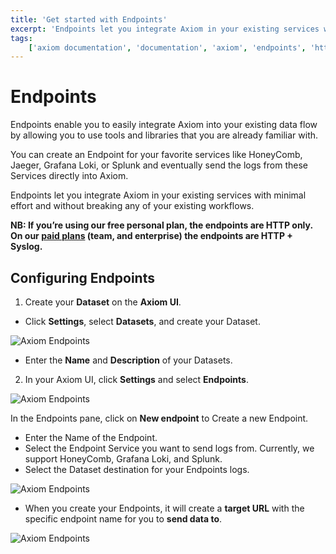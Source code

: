 ```yaml
---
title: 'Get started with Endpoints'
excerpt: 'Endpoints let you integrate Axiom in your existing services with minimal effort and without breaking any of your existing workflows.'
tags: 
    ['axiom documentation', 'documentation', 'axiom', 'endpoints', 'http', 'syslog', 'splunk', 'datadog', 'loki', 'honeycomb']
---
```


# Endpoints

Endpoints enable you to easily integrate Axiom into your existing data flow by allowing you to use tools and libraries that you are already familiar with.

You can create an Endpoint for your favorite services like HoneyComb, Jaeger, Grafana Loki, or Splunk and eventually send the logs from these Services directly into Axiom.

Endpoints let you integrate Axiom in your existing services with minimal effort and without breaking any of your existing workflows.

**NB: If you’re using our free personal plan, the endpoints are HTTP only. On our [paid plans](/pricing) (team, and enterprise) the endpoints are HTTP + Syslog.**

## Configuring Endpoints

1. Create your **Dataset** on the **Axiom UI**.

- Click **Settings**, select **Datasets**, and create your Dataset.

![Axiom Endpoints](/doc-assets/shots/configure-endpoints-1.png 'Axiom Endpoints')

- Enter the **Name** and **Description** of your Datasets.

2. In your Axiom UI, click **Settings** and select **Endpoints**.

![Axiom Endpoints](/doc-assets/shots/settings-endpoints-1.png 'Axiom Endpoints')

In the Endpoints pane, click on **New endpoint** to Create a new Endpoint.

- Enter the Name of the Endpoint.
- Select the Endpoint Service you want to send logs from. Currently, we support HoneyComb, Grafana Loki, and Splunk.
- Select the Dataset destination for your Endpoints logs.

![Axiom Endpoints](/doc-assets/shots/datasets-endpoints-1.png 'Axiom Endpoints')

- When you create your Endpoints, it will create a **target URL** with the specific endpoint name for you to **send data to**.

![Axiom Endpoints](/doc-assets/shots/configured-endpoints-1.png 'Axiom Endpoints')